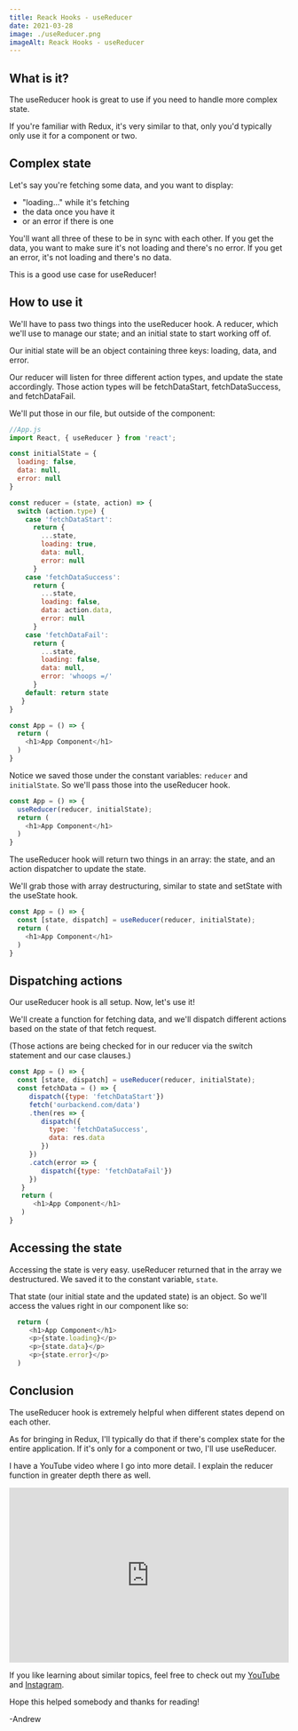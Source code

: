 ```yaml
---
title: Reack Hooks - useReducer
date: 2021-03-28
image: ./useReducer.png
imageAlt: Reack Hooks - useReducer
---
```


## What is it?
The useReducer hook is great to use if you need to handle more complex state. 

If you're familiar with Redux, it's very similar to that, only you'd typically only use it for a component or two.

## Complex state
Let's say you're fetching some data, and you want to display: 

  * "loading..." while it's fetching
  * the data once you have it
  * or an error if there is one

You'll want all three of these to be in sync with each other. If you get the data, you want to make sure it's not loading and there's no error. If you get an error, it's not loading and there's no data.

This is a good use case for useReducer! 

## How to use it
We'll have to pass two things into the useReducer hook. A reducer, which we'll use to manage our state; and an initial state to start working off of. 

Our initial state will be an object containing three keys: loading, data, and error.

Our reducer will listen for three different action types, and update the state accordingly. Those action types will be fetchDataStart, fetchDataSuccess, and fetchDataFail.

We'll put those in our file, but outside of the component: 

```javascript
//App.js
import React, { useReducer } from 'react';

const initialState = {
  loading: false,
  data: null,
  error: null
}

const reducer = (state, action) => {
  switch (action.type) {
    case 'fetchDataStart':
      return {
        ...state,
        loading: true,
        data: null,
        error: null
      }
    case 'fetchDataSuccess':
      return {
        ...state,
        loading: false,
        data: action.data,
        error: null
      }
    case 'fetchDataFail':
      return {
        ...state,
        loading: false,
        data: null,
        error: 'whoops =/'
      }
    default: return state
   }
}

const App = () => {
  return (
    <h1>App Component</h1>
  )
}
```

Notice we saved those under the constant variables: `reducer` and `initialState`. So we'll pass those into the useReducer hook.

```javascript
const App = () => {
  useReducer(reducer, initialState);
  return (
    <h1>App Component</h1>
  )
}
```

The useReducer hook will return two things in an array: the state, and an action dispatcher to update the state. 

We'll grab those with array destructuring, similar to state and setState with the useState hook.

```javascript
const App = () => {
  const [state, dispatch] = useReducer(reducer, initialState);
  return (
    <h1>App Component</h1>
  )
}
```

## Dispatching actions
Our useReducer hook is all setup. Now, let's use it!

We'll create a function for fetching data, and we'll dispatch different actions based on the state of that fetch request.

(Those actions are being checked for in our reducer via the switch statement and our case clauses.)

```javascript
const App = () => {
  const [state, dispatch] = useReducer(reducer, initialState);
  const fetchData = () => {
     dispatch({type: 'fetchDataStart'})
     fetch('ourbackend.com/data')
     .then(res => {
        dispatch({
          type: 'fetchDataSuccess',
          data: res.data
        })
     })
     .catch(error => {
        dispatch({type: 'fetchDataFail'})
     })
   }
   return (
      <h1>App Component</h1>
   )
}
```

## Accessing the state
Accessing the state is very easy. useReducer returned that in the array we destructured. We saved it to the constant variable, `state`.

That state (our initial state and the updated state) is an object. So we'll access the values right in our component like so: 

```javascript
  return (
     <h1>App Component</h1>
     <p>{state.loading}</p>
     <p>{state.data}</p>
     <p>{state.error}</p>
  )
```

## Conclusion
The useReducer hook is extremely helpful when different states depend on each other.

As for bringing in Redux, I'll typically do that if there's complex state for the entire application. If it's only for a component or two, I'll use useReducer.

I have a YouTube video where I go into more detail. I explain the reducer function in greater depth there as well.

<iframe width="100%" height="315" src="https://www.youtube.com/embed/ZtFeOiylMr8" title="YouTube video player" frameborder="0" allow="accelerometer; autoplay; clipboard-write; encrypted-media; gyroscope; picture-in-picture" allowfullscreen></iframe>

If you like learning about similar topics, feel free to check out my [YouTube](https://www.youtube.com/channel/UCD0JOhEl8HvPowpg8Ri3CvA) and [Instagram](https://www.instagram.com/techcheck__/).

Hope this helped somebody and thanks for reading!

-Andrew